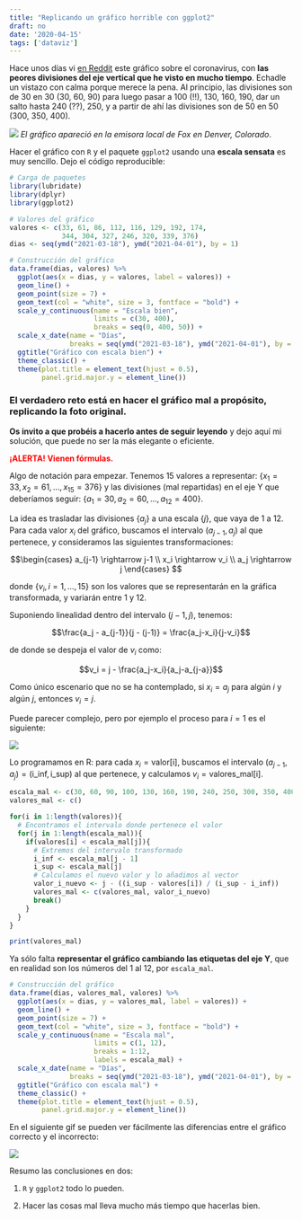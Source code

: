 ---
title: "Replicando un gráfico horrible con ggplot2"
draft: no
date: '2020-04-15'
tags: ['dataviz']
---

Hace unos días vi [en Reddit](https://www.reddit.com/r/CrappyDesign/comments/fv0fpz/the_yaxis_on_this_fox_news_graph_of_coronavirus/) este gráfico sobre el coronavirus, con **las peores divisiones del eje vertical que he visto en mucho tiempo**. Echadle un vistazo con calma porque merece la pena. Al principio, las divisiones son de 30 en 30 (30, 60, 90) para luego pasar a 100 (!!), 130, 160, 190, dar un salto hasta 240 (??), 250, y a partir de ahí las divisiones son de 50 en 50 (300, 350, 400).

![](\posts\images\2020\20200415_desastre_grafico_escala\bad_scale.jpg)
*El gráfico apareció en la emisora local de Fox en Denver, Colorado*.

Hacer el gráfico con `R` y el paquete `ggplot2` usando una **escala sensata** es muy sencillo. Dejo el código reproducible:

```{r, warning = FALSE, message = FALSE}
# Carga de paquetes
library(lubridate)
library(dplyr)
library(ggplot2)

# Valores del gráfico
valores <- c(33, 61, 86, 112, 116, 129, 192, 174,
             344, 304, 327, 246, 320, 339, 376)
dias <- seq(ymd("2021-03-18"), ymd("2021-04-01"), by = 1)

# Construcción del gráfico
data.frame(dias, valores) %>%
  ggplot(aes(x = dias, y = valores, label = valores)) + 
  geom_line() +
  geom_point(size = 7) +
  geom_text(col = "white", size = 3, fontface = "bold") + 
  scale_y_continuous(name = "Escala bien",
                     limits = c(30, 400),
                     breaks = seq(0, 400, 50)) + 
  scale_x_date(name = "Días",
               breaks = seq(ymd("2021-03-18"), ymd("2021-04-01"), by = 2)) + 
  ggtitle("Gráfico con escala bien") + 
  theme_classic() + 
  theme(plot.title = element_text(hjust = 0.5),
        panel.grid.major.y = element_line())
```

### **El verdadero reto está en hacer el gráfico mal a propósito, replicando la foto original.**

**Os invito a que probéis a hacerlo antes de seguir leyendo** y dejo aquí mi solución, que puede no ser la más elegante o eficiente.

<font color="red">**¡ALERTA! Vienen fórmulas.**</font>

Algo de notación para empezar. Tenemos 15 valores a representar: $\{x_1 = 33, x_2 = 61, \dots, x_{15} = 376\}$ y las divisiones (mal repartidas) en el eje Y que deberíamos seguir: $\{a_1 = 30, a_2 = 60, \dots, a_{12} = 400\}$.

La idea es trasladar las divisiones $\{a_j\}$ a una escala $\{j\}$, que vaya de $1$ a $12$. Para cada valor $x_i$ del gráfico, buscamos el intervalo $(a_{j-1}, a_j)$ al que pertenece, y consideramos las siguientes transformaciones:

$$\begin{cases}
a_{j-1} \rightarrow j-1 \\
x_i \rightarrow v_i \\
a_j \rightarrow j
\end{cases} $$

donde $\{v_i, i = 1, \dots, 15\}$ son los valores que se representarán en la gráfica transformada, y variarán entre 1 y 12.

Suponiendo linealidad dentro del intervalo $(j-1, j)$, tenemos:

$$\frac{a_j - a_{j-1}}{j - (j-1)} = \frac{a_j-x_i}{j-v_i}$$  

de donde se despeja el valor de $v_i$ como:

$$v_i = j - \frac{a_j-x_i}{a_j-a_{j-a}}$$

Como único escenario que no se ha contemplado, si $x_i = a_j$ para algún $i$ y algún $j$, entonces $v_i = j$.

Puede parecer complejo, pero por ejemplo el proceso para $i = 1$ es el siguiente:

![](\posts\images\2020\20200415_desastre_grafico_escala\ejemplo.png)



Lo programamos en R: para cada $x_i = \text{valor[i]}$, buscamos el intervalo $(a_{j-1}, a_j) = (\text{i_inf}, \text{i_sup})$ al que pertenece, y calculamos $v_i = \text{valores_mal[i]}$.

```{r}
escala_mal <- c(30, 60, 90, 100, 130, 160, 190, 240, 250, 300, 350, 400)
valores_mal <- c()

for(i in 1:length(valores)){
  # Encontramos el intervalo donde pertenece el valor
  for(j in 1:length(escala_mal)){
    if(valores[i] < escala_mal[j]){
      # Extremos del intervalo transformado
      i_inf <- escala_mal[j - 1]
      i_sup <- escala_mal[j]
      # Calculamos el nuevo valor y lo añadimos al vector
      valor_i_nuevo <- j - ((i_sup - valores[i]) / (i_sup - i_inf))
      valores_mal <- c(valores_mal, valor_i_nuevo)
      break()
    }
  }
}

print(valores_mal)
```

Ya sólo falta **representar el gráfico cambiando las etiquetas del eje Y**, que en realidad son los números del 1 al 12, por `escala_mal`.

```{r}
# Construcción del gráfico
data.frame(dias, valores_mal, valores) %>%
  ggplot(aes(x = dias, y = valores_mal, label = valores)) + 
  geom_line() +
  geom_point(size = 7) +
  geom_text(col = "white", size = 3, fontface = "bold") + 
  scale_y_continuous(name = "Escala mal", 
                     limits = c(1, 12),
                     breaks = 1:12,
                     labels = escala_mal) + 
  scale_x_date(name = "Días",
               breaks = seq(ymd("2021-03-18"), ymd("2021-04-01"), by = 2)) + 
  ggtitle("Gráfico con escala mal") + 
  theme_classic() + 
  theme(plot.title = element_text(hjust = 0.5),
        panel.grid.major.y = element_line())
```


En el siguiente gif se pueden ver fácilmente las diferencias entre el gráfico correcto y el incorrecto:

![](\posts\images\2020\20200415_desastre_grafico_escala\gif.gif)


Resumo las conclusiones en dos:

1. `R` y `ggplot2` todo lo pueden.

2. Hacer las cosas mal lleva mucho más tiempo que hacerlas bien.